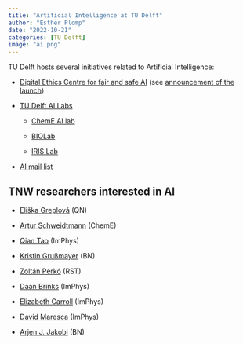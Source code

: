 ```yaml
---
title: "Artificial Intelligence at TU Delft"
author: "Esther Plomp"
date: "2022-10-21"
categories: [TU Delft]
image: "ai.png"
---
```


TU Delft hosts several initiatives related to Artificial Intelligence:

-   [Digital Ethics Centre for fair and safe AI](https://www.tudelft.nl/digital-ethics-centre) (see [announcement of the launch](https://www.tudelft.nl/en/2022/tu-delft/tu-delft-has-launched-the-digital-ethics-centre-for-fair-and-safe-ai))

-   [TU Delft AI Labs](https://www.tudelft.nl/ai/tu-delft-ai-labs)

    -   [ChemE AI lab](https://www.tudelft.nl/ai/cheme-lab)

    -   [BIOLab](https://www.tudelft.nl/ai/biolab)

    -   [IRIS Lab](https://www.tudelft.nl/ai/iris)

-   [AI mail list](https://listserv.tudelft.nl/mailman/listinfo/ai)

## TNW researchers interested in AI

-   [Eliška Greplová](https://www.tudelft.nl/en/stories/articles/using-artificial-intelligence-to-eye-the-quantum-computer) (QN)

-   [Artur Schweidtmann](https://www.tudelft.nl/tnw/over-faculteit/afdelingen/chemical-engineering/principal-scientists/artur-schweidtmann) (ChemE)

-   [Qian Tao](https://www.tudelft.nl/en/staff/q.tao/) (ImPhys)

-   [Kristin Grußmayer](https://www.tudelft.nl/tnw/over-faculteit/afdelingen/bionanoscience/about-the-department/dr-kristin-grussmayer) (BN)

-   [Zoltán Perkó](https://www.tudelft.nl/tnw/over-faculteit/afdelingen/radiation-science-technology/research/research-groups/reactor-physics-and-nuclear-materials/people/zoltan-perko) (RST)

-   [Daan Brinks](https://www.brinkslab.org/) (ImPhys)

-   [Elizabeth Carroll](http://www.elizabethcarroll.org/) (ImPhys)

-   [David Maresca](https://www.marescalab.eu/) (ImPhys)

-   [Arjen J. Jakobi](http://jakobilab.tudelft.nl/) (BN)
